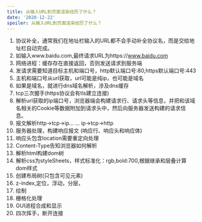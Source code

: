```yaml
---
title: 从输入URL到页面渲染经历了什么？
date: '2020-12-22'
spoiler: 从输入URL到页面渲染经历了什么？
---
```




1. 协议补全，通常我们在地址栏输入的URL都不会手动补全协议名，而是交给地址栏自动完成。 
2. 如输入www.baidu.com,最终请求URL为https://www.baidu.com
3. 网络进程：缓存存在直接返回，否则发送请求到服务端
4. 发请求需要知道目标主机和端口号，http默认端口号:80,https默认端口号:443
5. 主机和端口号从url获取，url可能是纯ip，也可能是域名
6. 如果是域名，就进行dns域名解析，涉及dns缓存
7. tcp三次握手(https协议会有tls建立连接)
8. 解析url获取的ip端口号，浏览器端会构建请求行、请求头等信息，并把和该域名相关的Cookie等数据附加到请求头中，然后向服务器发送构建的请求信息。
9.  报文解析http->tcp->ip...    ... ip->tcp->http
10. 服务器处理，构建响应报文 (响应行、响应头和响应体)
11. 响应头包含location需要重定向处理
12. Content-Type告知浏览器如何解析 
13. 解析html构建dom树
14. 解析css为styleSheets，样式标准化：rgb,bold:700,根据继承和层叠计算dom样式
15. 创建布局树(只包含可见元素)
16. z-index,定位，浮动，分层，
17. 绘制
18. 栅格化处理
19. GUI进程合成和显示
20. 四次挥手，断开连接